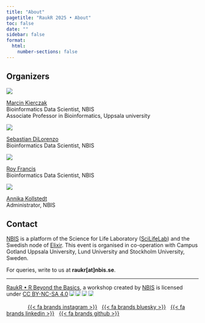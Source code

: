 ```yaml
---
title: "About"
pagetitle: "RaukR 2025 • About"
toc: false
date: ""
sidebar: false
format:
  html:
    number-sections: false
---
```


## Organizers

::: {.profile-parent}
::: {.profile-child}

![](assets/images/profile/marcin-kierczak.webp){.nolightbox}

[Marcin Kierczak](http://www.kierczak.pl/)  
Bioinformatics Data Scientist, NBIS  
Associate Professor in Bioinformatics, Uppsala university

:::
::: {.profile-child}

![](assets/images/profile/sebastian-dilorenzo.webp){.nolightbox}

[Sebastian DiLorenzo](https://www.katalog.uu.se/profile?id=N11-2322)  
Bioinformatics Data Scientist, NBIS

:::
::: {.profile-child}

![](assets/images/profile/roy-francis.webp){.nolightbox}

[Roy Francis](https://www.katalog.uu.se/empinfo/?id=N14-525)  
Bioinformatics Data Scientist, NBIS

:::
::: {.profile-child}

![](assets/images/profile/annika-kollstedt.webp){.nolightbox}

[Annika Kollstedt](https://www.katalog.uu.se/empinfo/?id=N1-816)  
Administrator, NBIS

:::
:::

## Contact

[NBIS](https://nbis.se) is a platform of the Science for Life Laboratory ([SciLifeLab](https://www.scilifelab.se/)) and the Swedish node of [Elixir](https://elixir-europe.org/). This event is organised in co-operation with Campus Gotland Uppsala University, Lund University and Stockholm University, Sweden.

For queries, write to us at **raukr[at]nbis.se**.  

---

<p class="small"><a href="https://nbisweden.github.io/raukr-2025">RaukR • R Beyond the Basics</a>, a workshop created by <a href="https://nbis.se/">NBIS</a> is licensed under <a href="https://creativecommons.org/licenses/by-nc-sa/4.0/">CC BY-NC-SA 4.0</a><img src="https://mirrors.creativecommons.org/presskit/icons/cc.svg" style="max-width: 1em;max-height:1em;margin-left: .2em;"><img src="https://mirrors.creativecommons.org/presskit/icons/by.svg" style="max-width: 1em;max-height:1em;margin-left: .2em;"><img src="https://mirrors.creativecommons.org/presskit/icons/nc.svg" style="max-width: 1em;max-height:1em;margin-left: .2em;"><img src="https://mirrors.creativecommons.org/presskit/icons/sa.svg" style="max-width: 1em;max-height:1em;margin-left: .2em;"></p>

![](assets/logos/raukr.svg){height="1.2em" style="margin-bottom:-3px;"} &nbsp; ![](assets/logos/nbis-scilifelab.svg){height="1.1em"} &nbsp; [{{< fa brands instagram >}}](https://www.instagram.com/raukr_nbis/) &nbsp; [{{< fa brands bluesky >}}](https://bsky.app/profile/nbis.se) &nbsp; [{{< fa brands linkedin >}}](https://www.linkedin.com/company/nbisweden) &nbsp; [{{< fa brands github >}}](https://github.com/NBISweden/raukr-2025)  
